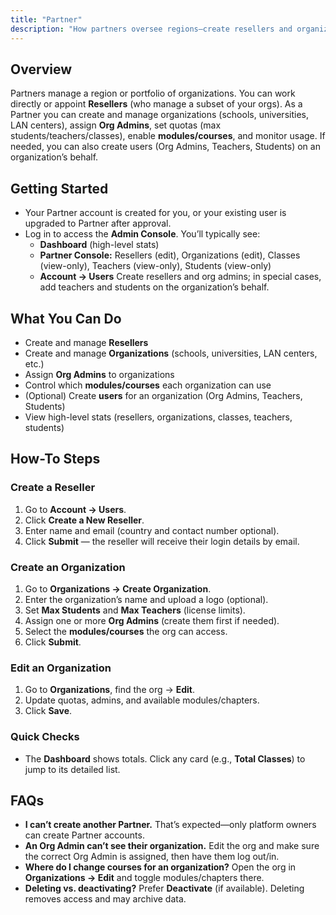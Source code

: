 ```yaml
---
title: "Partner"
description: "How partners oversee regions—create resellers and organizations, assign org admins, enable courses, and monitor usage."
---
```


## Overview

Partners manage a region or portfolio of organizations. You can work directly or appoint **Resellers** (who manage a subset of your orgs). As a Partner you can create and manage organizations (schools, universities, LAN centers), assign **Org Admins**, set quotas (max students/teachers/classes), enable **modules/courses**, and monitor usage. If needed, you can also create users (Org Admins, Teachers, Students) on an organization’s behalf.

## Getting Started

- Your Partner account is created for you, or your existing user is upgraded to Partner after approval.
- Log in to access the **Admin Console**. You’ll typically see:
  - **Dashboard** (high-level stats)
  - **Partner Console:** Resellers (edit), Organizations (edit), Classes (view-only), Teachers (view-only), Students (view-only)
  - **Account → Users** Create resellers and org admins; in special cases, add teachers and students on the organization’s behalf.

## What You Can Do

- Create and manage **Resellers**  
- Create and manage **Organizations** (schools, universities, LAN centers, etc.)  
- Assign **Org Admins** to organizations  
- Control which **modules/courses** each organization can use  
- (Optional) Create **users** for an organization (Org Admins, Teachers, Students)  
- View high-level stats (resellers, organizations, classes, teachers, students)

## How-To Steps

### **Create a Reseller**

1. Go to **Account → Users**.  
2. Click **Create a New Reseller**.  
3. Enter name and email (country and contact number optional).  
4. Click **Submit** — the reseller will receive their login details by email.

### Create an Organization

1. Go to **Organizations → Create Organization**.  
2. Enter the organization’s name and upload a logo (optional).  
3. Set **Max Students** and **Max Teachers** (license limits).  
4. Assign one or more **Org Admins** (create them first if needed).  
5. Select the **modules/courses** the org can access.  
6. Click **Submit**.

### **Edit an Organization**

1. Go to **Organizations**, find the org → **Edit**.  
2. Update quotas, admins, and available modules/chapters.  
3. Click **Save**.

### **Quick Checks**

- The **Dashboard** shows totals. Click any card (e.g., **Total Classes**) to jump to its detailed list.

## FAQs

- **I can’t create another Partner.** That’s expected—only platform owners can create Partner accounts.  
- **An Org Admin can’t see their organization.** Edit the org and make sure the correct Org Admin is assigned, then have them log out/in.  
- **Where do I change courses for an organization?** Open the org in **Organizations → Edit** and toggle modules/chapters there.  
- **Deleting vs. deactivating?** Prefer **Deactivate** (if available). Deleting removes access and may archive data.
